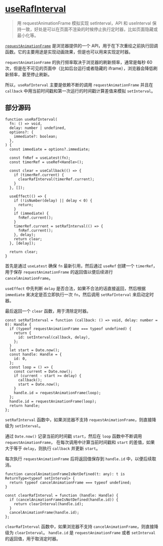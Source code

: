 # [useRafInterval](https://ahooks.js.org/zh-CN/hooks/use-raf-interval)

> 用 requestAnimationFrame 模拟实现 setInterval，API 和 useInterval 保持一致，好处是可以在页面不渲染的时候停止执行定时器，比如页面隐藏或最小化等。

[`requestAnimationFrame`](https://developer.mozilla.org/en-US/docs/Web/API/window/requestAnimationFrame) 
是浏览器提供的一个 API，用于在下次重绘之前执行回调函数。它的主要用途是实现动画效果，但是也可以用来实现定时器。

`requestAnimationFrame` 的执行频率取决于浏览器的刷新频率，通常是每秒 60 次，但是在不可见的页面中（比如后台运行或者隐藏的 iframe），浏览器会降低刷新频率，甚至停止刷新。

所以，`useRafInterval` 主要是依赖不断的调用 `requestAnimationFrame` 并且在 `callback` 中用当前时间戳和第一次运行的时间戳计算差值来模拟 `setInterval`。

## 部分源码

```tsx
function useRafInterval(
  fn: () => void,
  delay: number | undefined,
  options?: {
    immediate?: boolean;
  },
) {
  const immediate = options?.immediate;

  const fnRef = useLatest(fn);
  const timerRef = useRef<Handle>();

  const clear = useCallback(() => {
    if (timerRef.current) {
      clearRafInterval(timerRef.current);
    }
  }, []);

  useEffect(() => {
    if (!isNumber(delay) || delay < 0) {
      return;
    }
    if (immediate) {
      fnRef.current();
    }
    timerRef.current = setRafInterval(() => {
      fnRef.current();
    }, delay);
    return clear;
  }, [delay]);

  return clear;
}
```

首先是通过 `useLatest` 确保 `fn` 最新引用，然后通过 `useRef` 创建一个 `timerRef`，用于保存 `requestAnimationFrame` 的返回值以便后续进行 `cancelAnimationFrame`。

`useEffect` 中先判断 `delay` 是否合法，如果不合法的话直接返回，然后根据 `immediate` 来决定是否立即执行一次 `fn`，然后调用 `setRafInterval` 来启动定时器。

最后返回一个 `clear` 函数，用于清除定时器。

```tsx
const setRafInterval = function (callback: () => void, delay: number = 0): Handle {
  if (typeof requestAnimationFrame === typeof undefined) {
    return {
      id: setInterval(callback, delay),
    };
  }
  let start = Date.now();
  const handle: Handle = {
    id: 0,
  };
  const loop = () => {
    const current = Date.now();
    if (current - start >= delay) {
      callback();
      start = Date.now();
    }
    handle.id = requestAnimationFrame(loop);
  };
  handle.id = requestAnimationFrame(loop);
  return handle;
};
```

`setRafInterval` 函数中，如果浏览器不支持 `requestAnimationFrame`，则直接降级为 `setInterval`。

通过 `Date.now()` 记录当前的时间戳 `start`，然后在 `loop` 函数中不断调用 `requestAnimationFrame`，
在每次调用中计算当前时间戳和 `start` 的差值，如果大于等于 `delay`，则执行 `callback` 并更新 `start`。 

每次执行 `requestAnimationFrame` 后将返回值保存到 `handle.id` 中，以便后续取消。

```tsx
function cancelAnimationFrameIsNotDefined(t: any): t is ReturnType<typeof setInterval> {
  return typeof cancelAnimationFrame === typeof undefined;
}

const clearRafInterval = function (handle: Handle) {
  if (cancelAnimationFrameIsNotDefined(handle.id)) {
    return clearInterval(handle.id);
  }
  cancelAnimationFrame(handle.id);
};
```

`clearRafInterval` 函数中，如果浏览器不支持 `cancelAnimationFrame`，则直接降级为 `clearInterval`。
`handle.id` 是 `requestAnimationFrame` 或者 `setInterval` 的返回值，用于取消定时器。

